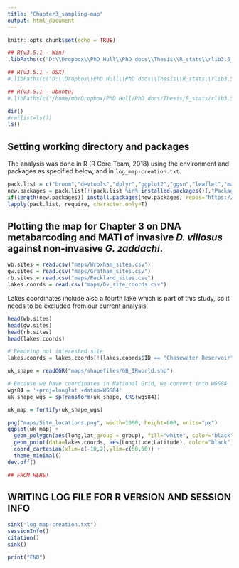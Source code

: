 ```yaml
---
title: "Chapter3_sampling-map"
output: html_document
---
```


```r
knitr::opts_chunk$set(echo = TRUE)
```

```r
## R(v3.5.1 - Win)
.libPaths(c("D:\\Dropbox\\PhD Hull\\PhD docs\\Thesis\\R_stats\\rlib3.5_win", .libPaths("D:\\Dropbox\\PhD Hull\\PhD docs\\Thesis\\R_stats\\rlib3.5_win")))

## R(v3.5.1 - OSX)
#.libPaths(c("D:\\Dropbox\\PhD Hull\\PhD docs\\Thesis\\R_stats\\rlib3.5_osx", .libPaths("D:\\Dropbox\\PhD Hull\\PhD docs\\Thesis\\R_stats\\rlib3.5_osx")))

## R(v3.5.1 - Ubuntu)
#.libPaths(c("/home/mb/Dropbox/PhD Hull/PhD docs/Thesis/R_stats/rlib3.5_unix", .libPaths("/home/mb/Dropbox/PhD Hull/PhD docs/Thesis/R_stats/rlib3.5_unix")))
```

```r
dir()
#rm(list=ls())
ls()
```

## Setting working directory and packages

The analysis was done in R (R Core Team, 2018) using the environment and packages as specified below, and in `log_map-creation.txt`.

```r
pack.list = c("broom","devtools","dplyr","ggplot2","ggsn","leaflet","maps","maptools","mapview","raster","RColorBrewer","rgdal","rgeos","rworldmap","tmap")
new.packages = pack.list[!(pack.list %in% installed.packages()[,"Package"])]
if(length(new.packages)) install.packages(new.packages, repos="https://cran.rstudio.com")
lapply(pack.list, require, character.only=T)
```

## Plotting the map for Chapter 3 on DNA metabarcoding and MATI of invasive _D. villosus_ against non-invasive _G. zaddachi_.

```r
wb.sites = read.csv("maps/Wroxham_sites.csv")
gw.sites = read.csv("maps/Grafham_sites.csv")
rb.sites = read.csv("maps/Rockland_sites.csv")
lakes.coords = read.csv("maps/Dv_site_coords.csv")
```


Lakes coordinates include also a fourth lake which is part of this study, so it needs to be excluded from our current analysis.

```r
head(wb.sites)
head(gw.sites)
head(rb.sites)
head(lakes.coords)

# Removing not interested site
lakes.coords = lakes.coords[!(lakes.coords$ID == "Chasewater Reservoir"),]
```



```r
uk_shape = readOGR("maps/shapefiles/GB_IRworld.shp")

# Because we have coordinates in National Grid, we convert into WGS84
wgs84 = '+proj=longlat +datum=WGS84'
uk_shape_wgs = spTransform(uk_shape, CRS(wgs84))

uk_map = fortify(uk_shape_wgs)

png("maps/Site_locations.png", width=1000, height=800, units="px")
ggplot(uk_map) +
  geom_polygon(aes(long,lat,group = group), fill="white", color="black") +
  geom_point(data=lakes.coords, aes(Longitude,Latitude), color="black") +
  coord_cartesian(xlim=c(-10,2),ylim=c(50,60)) +
  theme_minimal()
dev.off()

## FROM HERE!
```

## WRITING LOG FILE FOR R VERSION AND SESSION INFO

```r
sink("log_map-creation.txt")
sessionInfo()
citation()
sink()

print("END")
```